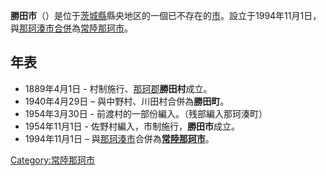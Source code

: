 {{日本都市 (廢除)
| 自治體名 = 勝田市
| 日文原名 = 勝田市
| 平假名 = かつたし
| 羅馬字拼音 = Katsuta-shi
| 地圖 = 
| 廢除時間 = 1994年11月1日
| 廢除理由 = 新設合併
| 廢除時處置 = '''勝田市'''、[[那珂湊市|那珂湊市]]→[[常陸那珂市|常陸那珂市]]
| 現在市 = [[常陸那珂市|常陸那珂市]]
| 都道府縣 = 茨城縣
| 支廳 = 
| 編號 = 08213-9
| 自治體 = [[那珂湊市|那珂湊市]]、[[水戶市|水戶市]]、[[東海村_(那珂郡)|東海村]]、[[那珂市|那珂町]]
| 面積 = 73.34
| 邊界未定 = 
| 人口 = 109,825
| 人口密度 = 
| 統計時間 = 1990年10月1日
| 經度 = 
| 緯度 = 
| 樹 = 
| 花 = 
| 鳥 = 
| 其他象徵物 = 
| 其他象徵 =
| 郵遞區號 = 312
| 所在地 =勝田市東石川2丁目10-1
| 電話號碼 = 29-273-0111
| 外部連結 = 
| 註記 = 
|}}
'''勝田市'''（{{jpn|j=勝田市|hg=かつたし|rm=Katsuta shi|f=y}}）是位于[[茨城縣|茨城縣]]縣央地区的一個已不存在的[[市|市]]。設立于1994年11月1日，與[[那珂湊市|那珂湊市]][[市町村合併|合併]]為[[常陸那珂市|常陸那珂市]]。
==年表==
*1889年4月1日 - 村制施行、[[那珂郡|那珂郡]]'''勝田村'''成立。
*1940年4月29日 – 與中野村、川田村合併為'''勝田町'''。
*1954年3月30日 - 前渡村的一部份編入。（残部編入那珂湊町）
*1954年11月1日 - 佐野村編入，市制施行，'''勝田市'''成立。
*1994年11月1日 – 與[[那珂湊市|那珂湊市]]合併為'''[[常陸那珂市|常陸那珂市]]'''。

{{茨城縣}}
{{japan-geo-stub}}

[[Category:常陸那珂市|Category:常陸那珂市]]